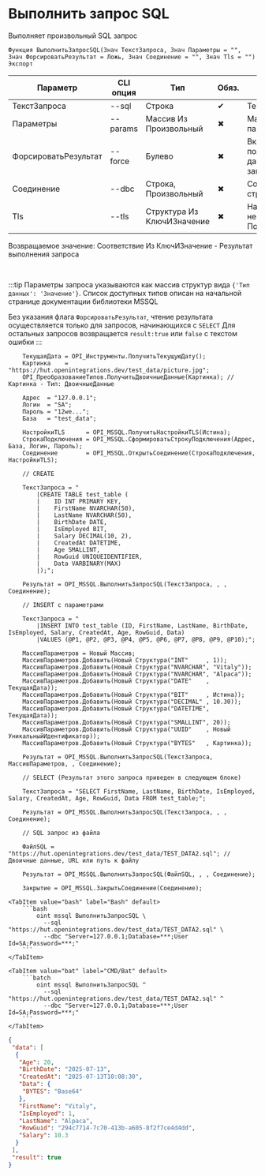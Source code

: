 ﻿---
sidebar_position: 4
description: Выполнить запрос SQL и другие функции для работы с MSSQL в Открытом пакете интеграций - бесплатной open-source библиотеке интеграций для 1С:Предприятие 8, OneScript и CLI
keywords: [1C, 1С, 1С:Предприятие, 1С:Предприятие 8.3, API, Интеграция, Сервисы, Обмен, OneScript, CLI, MSSQL]
---


# Выполнить запрос SQL
 Выполняет произвольный SQL запрос



`Функция ВыполнитьЗапросSQL(Знач ТекстЗапроса, Знач Параметры = "", Знач ФорсироватьРезультат = Ложь, Знач Соединение = "", Знач Tls = "") Экспорт`

  | Параметр | CLI опция | Тип | Обяз. | Назначение |
  |-|-|-|-|-|
  | ТекстЗапроса | --sql | Строка | &#x2714; | Текст запроса к базе |
  | Параметры | --params | Массив Из Произвольный | &#x2716; | Массив позиционных параметров запроса |
  | ФорсироватьРезультат | --force | Булево | &#x2716; | Включает попытку получения результата, даже для не SELECT запросов |
  | Соединение | --dbc | Строка, Произвольный | &#x2716; | Соединение или строка подключения |
  | Tls | --tls | Структура Из КлючИЗначение | &#x2716; | Настройки TLS, если необходимо. См. ПолучитьНастройкиTls |

  
  Возвращаемое значение:   Соответствие Из КлючИЗначение - Результат выполнения запроса

<br/>

:::tip
Параметры запроса указываются как массив структур вида `{'Тип данных': 'Значение'}`. Список доступных типов описан на начальной странице документации библиотеки MSSQL

Без указания флага `ФорсироватьРезультат`, чтение результата осуществляется только для запросов, начинающихся с `SELECT` Для остальных запросов возвращается `result:true` или `false` с текстом ошибки
:::
<br/>



```bsl title="Пример использования для 1С:Предприятие/OneScript"
    ТекущаяДата = OPI_Инструменты.ПолучитьТекущуюДату();
    Картинка    = "https://hut.openintegrations.dev/test_data/picture.jpg";
    OPI_ПреобразованиеТипов.ПолучитьДвоичныеДанные(Картинка); // Картинка - Тип: ДвоичныеДанные

    Адрес  = "127.0.0.1";
    Логин  = "SA";
    Пароль = "12we...";
    База   = "test_data";

    НастройкиTLS      = OPI_MSSQL.ПолучитьНастройкиTLS(Истина);
    СтрокаПодключения = OPI_MSSQL.СформироватьСтрокуПодключения(Адрес, База, Логин, Пароль);
    Соединение        = OPI_MSSQL.ОткрытьСоединение(СтрокаПодключения, НастройкиTLS);

    // CREATE

    ТекстЗапроса = "
        |CREATE TABLE test_table (
        |    ID INT PRIMARY KEY,
        |    FirstName NVARCHAR(50),
        |    LastName NVARCHAR(50),
        |    BirthDate DATE,
        |    IsEmployed BIT,
        |    Salary DECIMAL(10, 2),
        |    CreatedAt DATETIME,
        |    Age SMALLINT,
        |    RowGuid UNIQUEIDENTIFIER,
        |    Data VARBINARY(MAX)
        |);";

    Результат = OPI_MSSQL.ВыполнитьЗапросSQL(ТекстЗапроса, , , Соединение);

    // INSERT с параметрами

    ТекстЗапроса = "
        |INSERT INTO test_table (ID, FirstName, LastName, BirthDate, IsEmployed, Salary, CreatedAt, Age, RowGuid, Data)
        |VALUES (@P1, @P2, @P3, @P4, @P5, @P6, @P7, @P8, @P9, @P10);";

    МассивПараметров = Новый Массив;
    МассивПараметров.Добавить(Новый Структура("INT"     , 1));
    МассивПараметров.Добавить(Новый Структура("NVARCHAR", "Vitaly"));
    МассивПараметров.Добавить(Новый Структура("NVARCHAR", "Alpaca"));
    МассивПараметров.Добавить(Новый Структура("DATE"    , ТекущаяДата));
    МассивПараметров.Добавить(Новый Структура("BIT"     , Истина));
    МассивПараметров.Добавить(Новый Структура("DECIMAL" , 10.30));
    МассивПараметров.Добавить(Новый Структура("DATETIME", ТекущаяДата));
    МассивПараметров.Добавить(Новый Структура("SMALLINT", 20));
    МассивПараметров.Добавить(Новый Структура("UUID"    , Новый УникальныйИдентификатор));
    МассивПараметров.Добавить(Новый Структура("BYTES"   , Картинка));

    Результат = OPI_MSSQL.ВыполнитьЗапросSQL(ТекстЗапроса, МассивПараметров, , Соединение);

    // SELECT (Результат этого запроса приведен в следующем блоке)

    ТекстЗапроса = "SELECT FirstName, LastName, BirthDate, IsEmployed, Salary, CreatedAt, Age, RowGuid, Data FROM test_table;";

    Результат = OPI_MSSQL.ВыполнитьЗапросSQL(ТекстЗапроса, , , Соединение);

    // SQL запрос из файла

    ФайлSQL = "https://hut.openintegrations.dev/test_data/TEST_DATA2.sql"; // Двоичные данные, URL или путь к файлу

    Результат = OPI_MSSQL.ВыполнитьЗапросSQL(ФайлSQL, , , Соединение);

    Закрытие = OPI_MSSQL.ЗакрытьСоединение(Соединение);
```
    

 <Tabs>
  
    <TabItem value="bash" label="Bash" default>
        ```bash
            oint mssql ВыполнитьЗапросSQL \
              --sql "https://hut.openintegrations.dev/test_data/TEST_DATA2.sql" \
              --dbc "Server=127.0.0.1;Database=***;User Id=SA;Password=***;"
        ```
    </TabItem>
  
    <TabItem value="bat" label="CMD/Bat" default>
        ```batch
            oint mssql ВыполнитьЗапросSQL ^
              --sql "https://hut.openintegrations.dev/test_data/TEST_DATA2.sql" ^
              --dbc "Server=127.0.0.1;Database=***;User Id=SA;Password=***;"
        ```
    </TabItem>
</Tabs>


```json title="Результат"
{
 "data": [
  {
   "Age": 20,
   "BirthDate": "2025-07-13",
   "CreatedAt": "2025-07-13T10:08:30",
   "Data": {
    "BYTES": "Base64"
   },
   "FirstName": "Vitaly",
   "IsEmployed": 1,
   "LastName": "Alpaca",
   "RowGuid": "294c7714-7c70-413b-a605-8f2f7ce4d4dd",
   "Salary": 10.3
  }
 ],
 "result": true
}
```
